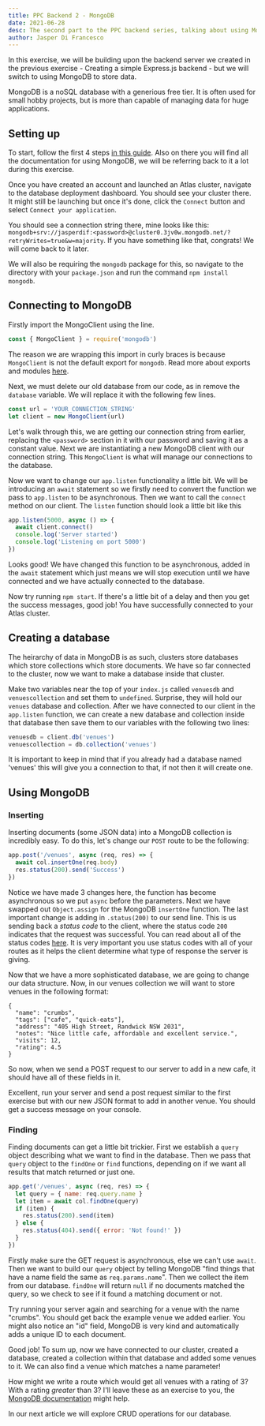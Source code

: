 ```yaml
---
title: PPC Backend 2 - MongoDB
date: 2021-06-28
desc: The second part to the PPC backend series, talking about using MongoDB.
author: Jasper Di Francesco
---
```


In this exercise, we will be building upon the backend server we created in the previous exercise - Creating a simple Express.js backend - but we will switch to using MongoDB to store data.

MongoDB is a noSQL database with a generious free tier. It is often used for small hobby projects, but is more than capable of managing data for huge applications.

## Setting up

To start, follow the first 4 steps [in this guide](https://www.mongodb.com/docs/atlas/getting-started/). Also on there you will find all the documentation for using MongoDB, we will be referring back to it a lot during this exercise.

Once you have created an account and launched an Atlas cluster, navigate to the database deployment dashboard. You should see your cluster there. It might still be launching but once it's done, click the `Connect` button and select `Connect your application`.

You should see a connection string there, mine looks like this: `mongodb+srv://jasperdif:<password>@cluster0.3jv0w.mongodb.net/?retryWrites=true&w=majority`. If you have something like that, congrats! We will come back to it later.

We will also be requiring the `mongodb` package for this, so navigate to the directory with your `package.json` and run the command `npm install mongodb`.

## Connecting to MongoDB

Firstly import the MongoClient using the line.

```javascript:venuesWatcher/index.js
const { MongoClient } = require('mongodb')
```

The reason we are wrapping this import in curly braces is because `MongoClient` is not the default export for `mongodb`. Read more about exports and modules [here](https://developer.mozilla.org/en-US/docs/web/javascript/reference/statements/export).

Next, we must delete our old database from our code, as in remove the `database` variable. We will replace it with the following few lines.

```javascript:venuesWatcher/index.js
const url = 'YOUR_CONNECTION_STRING'
let client = new MongoClient(url)
```

Let's walk through this, we are getting our connection string from earlier, replacing the `<password>` section in it with our password and saving it as a constant value. Next we are instantiating a new MongoDB client with our connection string. This `MongoClient` is what will manage our connections to the database.

Now we want to change our `app.listen` functionality a little bit. We will be introducing an `await` statement so we firstly need to convert the function we pass to `app.listen` to be asynchronous. Then we want to call the `connect` method on our client. The `listen` function should look a little bit like this

```javascript:venuesWatcher/index.js
app.listen(5000, async () => {
  await client.connect()
  console.log('Server started')
  console.log('Listening on port 5000')
})
```

Looks good! We have changed this function to be asynchronous, added in the `await` statement which just means we will stop execution until we have connected and we have actually connected to the database.

Now try running `npm start`. If there's a little bit of a delay and then you get the success messages, good job! You have successfully connected to your Atlas cluster.

## Creating a database

The heirarchy of data in MongoDB is as such, clusters store databases which store collections which store documents. We have so far connected to the cluster, now we want to make a database inside that cluster.

Make two variables near the top of your `index.js` called `venuesdb` and `venuescollection` and set them to `undefined`. Surprise, they will hold our `venues` database and collection. After we have connected to our client in the `app.listen` function, we can create a new database and collection inside that database then save them to our variables with the following two lines:

```javascript:venuesWatcher/index.js
venuesdb = client.db('venues')
venuescollection = db.collection('venues')
```

It is important to keep in mind that if you already had a database named 'venues' this will give you a connection to that, if not then it will create one.

## Using MongoDB

### Inserting

Inserting documents (some JSON data) into a MongoDB collection is incredibly easy. To do this, let's change our `POST` route to be the following:

```javascript:venuesWatcher/index.js
app.post('/venues', async (req, res) => {
  await col.insertOne(req.body)
  res.status(200).send('Success')
})
```

Notice we have made 3 changes here, the function has become asynchronous so we put `async` before the parameters. Next we have swapped out `Object.assign` for the MongoDB `insertOne` function. The last important change is adding in `.status(200)` to our send line. This is us sending back a _status code_ to the client, where the status code `200` indicates that the request was successful. You can read about all of the status codes [here](https://developer.mozilla.org/en-US/docs/Web/HTTP/Status). It is very important you use status codes with all of your routes as it helps the client determine what type of response the server is giving.

Now that we have a more sophisticated database, we are going to change our data structure. Now, in our venues collection we will want to store venues in the following format:

```json:
{
  "name": "crumbs",
  "tags": ["cafe", "quick-eats"],
  "address": "405 High Street, Randwick NSW 2031",
  "notes": "Nice little cafe, affordable and excellent service.",
  "visits": 12,
  "rating": 4.5
}
```

So now, when we send a POST request to our server to add in a new cafe, it should have all of these fields in it.

Excellent, run your server and send a post request similar to the first exercise but with our new JSON format to add in another venue. You should get a success message on your console.

### Finding

Finding documents can get a little bit trickier. First we establish a `query` object describing what we want to find in the database. Then we pass that `query` object to the `findOne` or `find` functions, depending on if we want all results that match returned or just one.

```javascript:venuesWatcher/index.js
app.get('/venues', async (req, res) => {
  let query = { name: req.query.name }
  let item = await col.findOne(query)
  if (item) {
    res.status(200).send(item)
  } else {
    res.status(404).send({ error: 'Not found!' })
  }
})
```

Firstly make sure the GET request is asynchronous, else we can't use `await`. Then we want to build our `query` object by telling MongoDB "find things that have a name field the same as `req.params.name`". Then we collect the item from our database. `findOne` will return `null` if no documents matched the query, so we check to see if it found a matching document or not.

Try running your server again and searching for a venue with the name "crumbs". You should get back the example venue we added earlier. You might also notice an "id" field, MongoDB is very kind and automatically adds a unique ID to each document.

Good job! To sum up, now we have connected to our cluster, created a database, created a collection within that database and added some venues to it. We can also find a venue which matches a name parameter!

How might we write a route which would get all venues with a rating of 3? With a rating _greater_ than 3? I'll leave these as an exercise to you, the [MongoDB documentation](https://www.mongodb.com/docs/drivers/node/current/usage-examples/findOne/) might help.

In our <Link href="/articles/ppc-backend-3">next article</Link> we will explore CRUD operations for our database.
